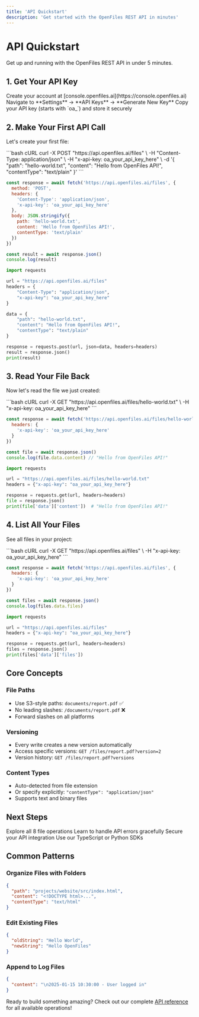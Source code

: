 ```yaml
---
title: 'API Quickstart'
description: 'Get started with the OpenFiles REST API in minutes'
---
```


# API Quickstart

Get up and running with the OpenFiles REST API in under 5 minutes.

## 1. Get Your API Key

<Steps>
  <Step title="Sign up">
    Create your account at [console.openfiles.ai](https://console.openfiles.ai)
  </Step>
  <Step title="Generate API Key">
    Navigate to **Settings** → **API Keys** → **Generate New Key**
  </Step>
  <Step title="Copy Your Key">
    Copy your API key (starts with `oa_`) and store it securely
  </Step>
</Steps>

## 2. Make Your First API Call

Let's create your first file:

<CodeGroup>
```bash cURL
curl -X POST "https://api.openfiles.ai/files" \
  -H "Content-Type: application/json" \
  -H "x-api-key: oa_your_api_key_here" \
  -d '{
    "path": "hello-world.txt",
    "content": "Hello from OpenFiles API!",
    "contentType": "text/plain"
  }'
```

```javascript JavaScript
const response = await fetch('https://api.openfiles.ai/files', {
  method: 'POST',
  headers: {
    'Content-Type': 'application/json',
    'x-api-key': 'oa_your_api_key_here'
  },
  body: JSON.stringify({
    path: 'hello-world.txt',
    content: 'Hello from OpenFiles API!',
    contentType: 'text/plain'
  })
})

const result = await response.json()
console.log(result)
```

```python Python
import requests

url = "https://api.openfiles.ai/files"
headers = {
    "Content-Type": "application/json",
    "x-api-key": "oa_your_api_key_here"
}

data = {
    "path": "hello-world.txt",
    "content": "Hello from OpenFiles API!",
    "contentType": "text/plain"
}

response = requests.post(url, json=data, headers=headers)
result = response.json()
print(result)
```
</CodeGroup>

## 3. Read Your File Back

Now let's read the file we just created:

<CodeGroup>
```bash cURL
curl -X GET "https://api.openfiles.ai/files/hello-world.txt" \
  -H "x-api-key: oa_your_api_key_here"
```

```javascript JavaScript
const response = await fetch('https://api.openfiles.ai/files/hello-world.txt', {
  headers: {
    'x-api-key': 'oa_your_api_key_here'
  }
})

const file = await response.json()
console.log(file.data.content) // "Hello from OpenFiles API!"
```

```python Python
import requests

url = "https://api.openfiles.ai/files/hello-world.txt"
headers = {"x-api-key": "oa_your_api_key_here"}

response = requests.get(url, headers=headers)
file = response.json()
print(file['data']['content'])  # "Hello from OpenFiles API!"
```
</CodeGroup>

## 4. List All Your Files

See all files in your project:

<CodeGroup>
```bash cURL
curl -X GET "https://api.openfiles.ai/files" \
  -H "x-api-key: oa_your_api_key_here"
```

```javascript JavaScript
const response = await fetch('https://api.openfiles.ai/files', {
  headers: {
    'x-api-key': 'oa_your_api_key_here'
  }
})

const files = await response.json()
console.log(files.data.files)
```

```python Python
import requests

url = "https://api.openfiles.ai/files"
headers = {"x-api-key": "oa_your_api_key_here"}

response = requests.get(url, headers=headers)
files = response.json()
print(files['data']['files'])
```
</CodeGroup>

## Core Concepts

### File Paths
- Use S3-style paths: `documents/report.pdf` ✅
- No leading slashes: `/documents/report.pdf` ❌
- Forward slashes on all platforms

### Versioning
- Every write creates a new version automatically
- Access specific versions: `GET /files/report.pdf?version=2`
- Version history: `GET /files/report.pdf?versions`

### Content Types
- Auto-detected from file extension
- Or specify explicitly: `"contentType": "application/json"`
- Supports text and binary files

## Next Steps

<CardGroup cols={2}>
  <Card title="File Operations" icon="file" href="/api-reference/files/write-file">
    Explore all 8 file operations
  </Card>
  <Card title="Error Handling" icon="exclamation-triangle" href="/api-reference/errors">
    Learn to handle API errors gracefully
  </Card>
  <Card title="Authentication" icon="key" href="/api-reference/authentication">
    Secure your API integration
  </Card>
  <Card title="SDKs" icon="code" href="/guides/overview">
    Use our TypeScript or Python SDKs
  </Card>
</CardGroup>

## Common Patterns

### Organize Files with Folders
```json
{
  "path": "projects/website/src/index.html",
  "content": "<!DOCTYPE html>...",
  "contentType": "text/html"
}
```

### Edit Existing Files
```json
{
  "oldString": "Hello World",
  "newString": "Hello OpenFiles"
}
```

### Append to Log Files
```json
{
  "content": "\n2025-01-15 10:30:00 - User logged in"
}
```

Ready to build something amazing? Check out our complete [API reference](/api-reference/files/write-file) for all available operations!